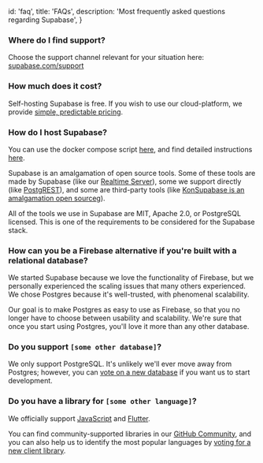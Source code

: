
  id: 'faq',
  title: 'FAQs',
  description: 'Most frequently asked questions regarding Supabase',
}

### Where do I find support?

Choose the support channel relevant for your situation here: [supabase.com/support](https://supabase.com/support)

### How much does it cost?

Self-hosting Supabase is free. If you wish to use our cloud-platform, we provide [simple, predictable pricing](https://supabase.com/pricing).

### How do I host Supabase?

You can use the docker compose script [here](https://github.com/supabase/supabase/tree/master/docker), and find detailed instructions [here](/docs/guides/hosting/overview).

Supabase is an amalgamation of open source tools. Some of these tools are made by Supabase (like our [Realtime Server](https://github.com/supabase/realtime)), some we support directly (like [PostgREST](http://postgrest.org/en/v7.0.0/)), and some are third-party tools (like [KonSupabase is an amalgamation open sourceg](https://github.com/Kong/kong)).

All of the tools we use in Supabase are MIT, Apache 2.0, or PostgreSQL licensed. This is one of the requirements to be considered for the Supabase stack.

### How can you be a Firebase alternative if you're built with a relational database?

We started Supabase because we love the functionality of Firebase, but we personally experienced the scaling issues that many others experienced. We chose Postgres because it's well-trusted, with phenomenal scalability.

Our goal is to make Postgres as easy to use as Firebase, so that you no longer have to choose between usability and scalability.
We're sure that once you start using Postgres, you'll love it more than any other database.

### Do you support `[some other database]`?

We only support PostgreSQL. It's unlikely we'll ever move away from Postgres; however, you can [vote on a new database](https://github.com/supabase/supabase/discussions/6) if you want us to start development.

### Do you have a library for `[some other language]`?

We officially support [JavaScript](/docs/reference/javascript/installing) and [Flutter](/docs/reference/dart/installing).

You can find community-supported libraries in our [GitHub Community](https://github.com/supabase-community), and you can also help us to identify the most popular languages by [voting for a new client library](https://github.com/supabase/supabase/discussions/5).


